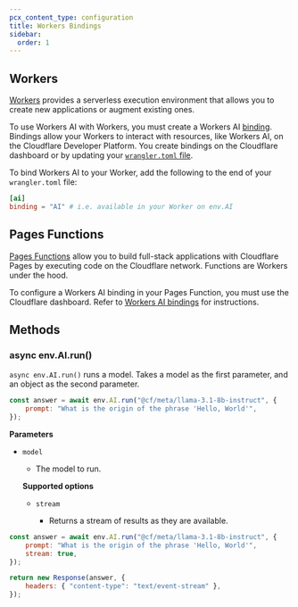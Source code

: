 ```yaml
---
pcx_content_type: configuration
title: Workers Bindings
sidebar:
  order: 1
---
```



## Workers

[Workers](/workers/) provides a serverless execution environment that allows you to create new applications or augment existing ones.

To use Workers AI with Workers, you must create a Workers AI [binding](/workers/runtime-apis/bindings/). Bindings allow your Workers to interact with resources, like Workers AI, on the Cloudflare Developer Platform. You create bindings on the Cloudflare dashboard or by updating your [`wrangler.toml` file](/workers/wrangler/configuration/).

To bind Workers AI to your Worker, add the following to the end of your `wrangler.toml` file:


<WranglerConfig>

```toml
[ai]
binding = "AI" # i.e. available in your Worker on env.AI
```

</WranglerConfig>

## Pages Functions

[Pages Functions](/pages/functions/) allow you to build full-stack applications with Cloudflare Pages by executing code on the Cloudflare network. Functions are Workers under the hood.

To configure a Workers AI binding in your Pages Function, you must use the Cloudflare dashboard. Refer to [Workers AI bindings](/pages/functions/bindings/#workers-ai) for instructions.

## Methods

### async env.AI.run()

`async env.AI.run()` runs a model. Takes a model as the first parameter, and an object as the second parameter.

```javascript
const answer = await env.AI.run("@cf/meta/llama-3.1-8b-instruct", {
	prompt: "What is the origin of the phrase 'Hello, World'",
});
```

**Parameters**

- `model` <Type text="string" /> <MetaInfo text="required" />

  - The model to run.

  **Supported options**

  - `stream` <Type text="boolean" /> <MetaInfo text="optional" />
    - Returns a stream of results as they are available.

```javascript
const answer = await env.AI.run("@cf/meta/llama-3.1-8b-instruct", {
	prompt: "What is the origin of the phrase 'Hello, World'",
	stream: true,
});

return new Response(answer, {
	headers: { "content-type": "text/event-stream" },
});
```
